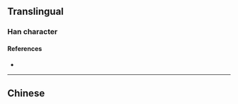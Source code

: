 {{character info/new}}
==Translingual==

===Han character===
{{Han char|rn=85|rad=水|as=08|sn=11|four=|canj=EEEE,XEEEE|ids=⿰氵叕}}

====References====
* {{Han ref|kx=0628.020|dkj=17584|dj=1029.250|hdz=31665.070|uh=6DB0|ud=28080}}

----

==Chinese==
{{zh-see|啜|v}}